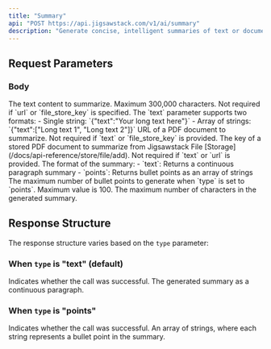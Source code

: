 ```yaml
---
title: "Summary"
api: "POST https://api.jigsawstack.com/v1/ai/summary"
description: "Generate concise, intelligent summaries of text or documents with AI"
---
```



## Request Parameters

### Body

<ParamField body="text" type="string | string[]">
  The text content to summarize. Maximum 300,000 characters.
  Not required if `url` or `file_store_key` is specified.
  The `text` parameter supports two formats:
  - Single string: `{"text":"Your long text here"}`
  - Array of strings: `{"text":["Long text 1", "Long text 2"]}`
</ParamField>

<ParamField body="url" type="string">
  URL of a PDF document to summarize. Not required if `text` or `file_store_key`
  is provided.
</ParamField>

<ParamField body="file_store_key" type="string">
  The key of a stored PDF document to summarize from Jigsawstack File
  [Storage](/docs/api-reference/store/file/add). Not required if `text` or `url`
  is provided.
</ParamField>

<ParamField body="type" type="string" default="text">
  The format of the summary: - `text`: Returns a continuous paragraph summary -
  `points`: Returns bullet points as an array of strings
</ParamField>

<ParamField body="max_points" type="number" default="2">
  The maximum number of bullet points to generate when `type` is set to
  `points`. Maximum value is 100.
</ParamField>

<ParamField body="max_characters" type="number">
  The maximum number of characters in the generated summary.
</ParamField>

<Snippet file="header.mdx" />

## Response Structure

The response structure varies based on the `type` parameter:

### When `type` is "text" (default)

<ResponseField name="success" type="boolean">
  Indicates whether the call was successful.
</ResponseField>

<ResponseField name="summary" type="string">
  The generated summary as a continuous paragraph.
</ResponseField>

### When `type` is "points"

<ResponseField name="success" type="boolean">
  Indicates whether the call was successful.
</ResponseField>

<ResponseField name="summary" type="string[]">
  An array of strings, where each string represents a bullet point in the
  summary.
</ResponseField>

<SummarySnippet />
